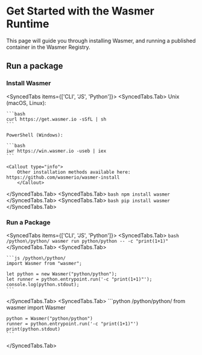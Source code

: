 
# Get Started with the Wasmer Runtime

This page will guide you through installing Wasmer, and running a published container in the Wasmer Registry.

## Run a package

<div className="steps-container">

### Install Wasmer

<SyncedTabs items={['CLI', 'JS', 'Python']}>
  <SyncedTabs.Tab>
    Unix (macOS, Linux):

    ```bash
    curl https://get.wasmer.io -sSfL | sh
    ```

    PowerShell (Windows):

    ```bash
    iwr https://win.wasmer.io -useb | iex
    ```

    <Callout type="info">
        Other installation methods available here: https://github.com/wasmerio/wasmer-install
        </Callout>

  </SyncedTabs.Tab>
  <SyncedTabs.Tab>
    ```bash
    npm install wasmer
    ```
  </SyncedTabs.Tab>
  <SyncedTabs.Tab>
    ```bash
    pip install wasmer
    ```
  </SyncedTabs.Tab>
</SyncedTabs>

### Run a Package

<SyncedTabs items={['CLI', 'JS', 'Python']}>
  <SyncedTabs.Tab>
    ```bash /python\/python/
    wasmer run python/python -- -c "print(1+1)"
    ```
  </SyncedTabs.Tab>
  <SyncedTabs.Tab>

    ```js /python\/python/
    import Wasmer from "wasmer";

    let python = new Wasmer("python/python");
    let runner = python.entrypoint.run('-c "print(1+1)"');
    console.log(python.stdout);
    ```

  </SyncedTabs.Tab>
  <SyncedTabs.Tab>
    ```python /python\/python/
    from wasmer import Wasmer

    python = Wasmer("python/python")
    runner = python.entrypoint.run('-c "print(1+1)"')
    print(python.stdout)
    ```
  </SyncedTabs.Tab>
</SyncedTabs>

</div>
